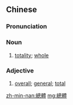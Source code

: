{{also|总体}}
==Chinese==
{{zh-forms|s=总体}}

===Pronunciation===
{{zh-pron
|m=zǒngtǐ
|c=zung2 tai2
|cat=n,a
}}

===Noun===
{{zh-noun}}

# [[totality]]; [[whole]]
#: {{zh-x|從 總體 而言|''on the whole''}}

===Adjective===
{{zh-adj}}

# [[overall]]; [[general]]; [[total]]

[[zh-min-nan:總體]]
[[mg:總體]]